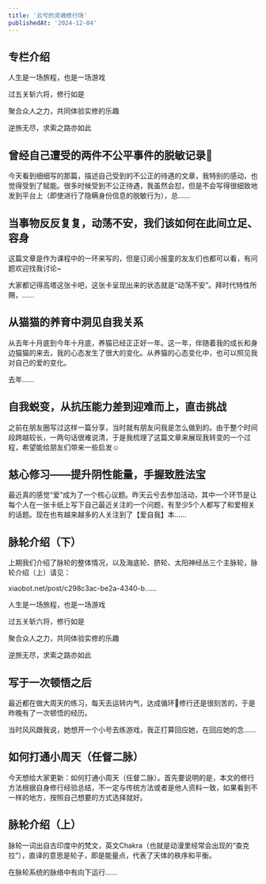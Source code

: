 ```yaml
---
title: '云兮的灵魂修行场'
publishedAt: '2024-12-04'
---
```


## 专栏介绍

人生是一场旅程，也是一场游戏

过五关斩六将，修行如是

聚合众人之力，共同体验实修的乐趣

逆旅无尽，求索之路亦如此

## 曾经自己遭受的两件不公平事件的脱敏记录📝
今天看到细细写的那篇，描述自己受到的不公正的待遇的文章，我特别的感动，也觉得受到了赋能。很多时候受到不公正待遇，我虽然会怼，但是不会写得很细致地发到平台上（即使进行了隐瞒身份信息的脱敏行为），总......

## 当事物反反复复，动荡不安，我们该如何在此间立足、容身
这篇文章是作为课程中的一环来写的，但是订阅小报童的友友们也都可以看，有问题欢迎找我讨论~

大家都记得高塔这张卡吧，这张卡呈现出来的状态就是“动荡不安”。拜时代特性所赐，......

## 从猫猫的养育中洞见自我关系
从去年十月底到今年十月底，养猫已经正正好一年。这一年，伴随着我的成长和身边猫猫的来去，我的心态发生了很大的变化。从养猫的心态变化中，也可以照见我对自己的爱的变化。

去年......

## 自我蜕变，从抗压能力差到迎难而上，直击挑战
之前在朋友圈写过这样一篇分享，当时就有朋友问我是怎么做到的。由于整个时间段跨越较长，一两句话很难说清，于是我梳理了这篇文章来展现我转变的一个过程，希望能给朋友们带来一些启发☺️

## 慈心修习——提升阴性能量，手握致胜法宝
最近真的感觉“爱”成为了一个核心议题。昨天云兮去参加活动，其中一个环节是让每个人在一张卡纸上写下自己最近关注的一个问题，有至少5个人都写了和爱相关的话题。现在也有越来越多的人关注到了【爱自我】本......

## 脉轮介绍（下）
上期我们介绍了脉轮的整体情况，以及海底轮、脐轮、太阳神经丛三个主脉轮，脉轮介绍（上）请见：

xiaobot.net/post/c298c3ac-be2a-4340-b......

人生是一场旅程，也是一场游戏

过五关斩六将，修行如是

聚合众人之力，共同体验实修的乐趣

逆旅无尽，求索之路亦如此

## 写于一次顿悟之后
最近都在做大周天的练习，每天去运转内气，达成循环🔁修行还是很刻苦的，于是昨晚有了一次顿悟的经历。

​当时风风跟我说，她想开一个小号去练游戏，我正打算回应她，在回应她的念......

## 如何打通小周天（任督二脉）
今天想给大家更新：如何打通小周天（任督二脉）。首先要说明的是，本文的修行方法根据自身修行经验总结，不一定与传统方法或者是他人资料一致，如果看到不一样的地方，按照自己想要的方式选择就好。

## 脉轮介绍（上）
脉轮一词出自古印度中的梵文，英文Chakra（也就是动漫里经常会出现的“查克拉”），直译的意思是轮子，即是能量点，代表了天体的秩序和平衡。

在脉轮系统的脉络中有向下运行......

